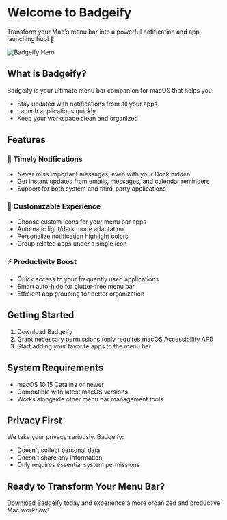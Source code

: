 # Welcome to Badgeify

Transform your Mac's menu bar into a powerful notification and app launching hub! 🚀

![Badgeify Hero](https://i.imgur.com/7LfKWIB.jpeg)

## What is Badgeify?

Badgeify is your ultimate menu bar companion for macOS that helps you:
- Stay updated with notifications from all your apps
- Launch applications quickly
- Keep your workspace clean and organized

## Features

### 🔔 Timely Notifications
- Never miss important messages, even with your Dock hidden
- Get instant updates from emails, messages, and calendar reminders
- Support for both system and third-party applications

### 🎨 Customizable Experience
- Choose custom icons for your menu bar apps
- Automatic light/dark mode adaptation
- Personalize notification highlight colors
- Group related apps under a single icon

### ⚡ Productivity Boost
- Quick access to your frequently used applications
- Smart auto-hide for clutter-free menu bar
- Efficient app grouping for better organization

## Getting Started

1. Download Badgeify
2. Grant necessary permissions (only requires macOS Accessibility API)
3. Start adding your favorite apps to the menu bar

## System Requirements
- macOS 10.15 Catalina or newer
- Compatible with latest macOS versions
- Works alongside other menu bar management tools

## Privacy First
We take your privacy seriously. Badgeify:
- Doesn't collect personal data
- Doesn't share any information
- Only requires essential system permissions

## Ready to Transform Your Menu Bar?

[Download Badgeify](https://badgeify.app/download/) today and experience a more organized and productive Mac workflow!
